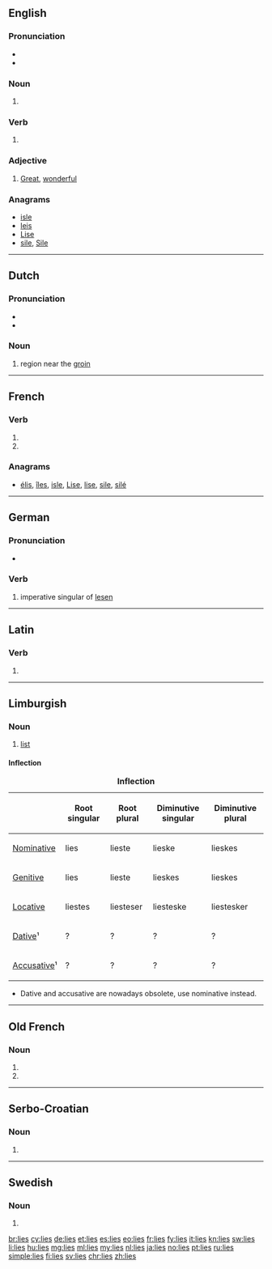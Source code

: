 {{also|Lies|liés}}
==English==

===Pronunciation===
* {{audio|en-us-lies.ogg|Audio (US)}}
* {{rhymes|aɪz}}

===Noun===
{{head|en|plural}}

# {{plural of|lie|lang=en}}

===Verb===
{{head|en}}

# {{en-third-person singular of|lie}}

===Adjective===
{{en-adj|?}}

# {{context|Mid-Ulster|lang=en}} [[great|Great]], [[wonderful]]
#: {{usex|That kebab was '''lies'''!|lang=en}}

===Anagrams===
* [[isle#English|isle]]
* [[leis#English|leis]]
* [[Lise#English|Lise]]
* [[sile#English|sile]], [[Sile#English|Sile]]

----

==Dutch==

===Pronunciation===
* {{rhymes|is|lang=nl}}
* {{audio|Nl-lies.ogg|audio}}

===Noun===
{{nl-noun|f|g2=m|-zen|-}}

# {{context|anatomy|lang=nl}} region near the [[groin]]

----

==French==

===Verb===
{{fr-verb-form}}

# {{conjugation of|lier||2|s|pres|ind|lang=fr}}
# {{conjugation of|lier||2|s|pres|sub|lang=fr}}

===Anagrams===
* [[élis#French|élis]], [[îles#French|îles]], [[isle#French|isle]], [[Lise#French|Lise]], [[lise#French|lise]], [[sile#French|sile]], [[silé#French|silé]]

----

==German==

===Pronunciation===
* {{rhymes|iːs|lang=de}}

===Verb===
{{head|de|verb form}}

# imperative singular of [[lesen]]

----

==Latin==

===Verb===
{{la-verb-form|līēs}}

# {{conjugation of|līō||2|s|pres|act|sub|lang=la}}

----

==Limburgish==

===Noun===
{{head|li|noun|g=f}}

# [[list]]

====Inflection====
{|class="wikitable" style="text-align: center;"
|+ '''Inflection'''
!
! Root singular
! Root plural
! Diminutive singular
! Diminutive plural
|-
! [[nominative|Nominative]]
|lies
|lieste
|lieske
|lieskes
|-
! [[genitive|Genitive]]
|lies
|lieste
|lieskes
|lieskes
|-
! [[locative|Locative]]
|liestes
|liesteser
|liesteske
|liestesker
|-
! [[dative|Dative]]¹
|?
|?
|?
|?
|-
! [[accusative|Accusative]]¹
|?
|?
|?
|?
|}
* Dative and accusative are nowadays obsolete, use nominative instead.

----

==Old French==

===Noun===
{{head|fro|noun form|g=f-p}}

# {{nominative plural of|lie|lang=fro}}
# {{oblique plural of|lie|lang=fro}}

----

==Serbo-Croatian==

===Noun===
{{sh-noun|g=m}}

# {{obsolete spelling of|lijes|lang=sh}}

----

==Swedish==

===Noun===
{{head|sv|noun form}}

# {{sv-noun-form-indef-gen|lie}}

[[br:lies]]
[[cy:lies]]
[[de:lies]]
[[et:lies]]
[[es:lies]]
[[eo:lies]]
[[fr:lies]]
[[fy:lies]]
[[it:lies]]
[[kn:lies]]
[[sw:lies]]
[[li:lies]]
[[hu:lies]]
[[mg:lies]]
[[ml:lies]]
[[my:lies]]
[[nl:lies]]
[[ja:lies]]
[[no:lies]]
[[pt:lies]]
[[ru:lies]]
[[simple:lies]]
[[fi:lies]]
[[sv:lies]]
[[chr:lies]]
[[zh:lies]]